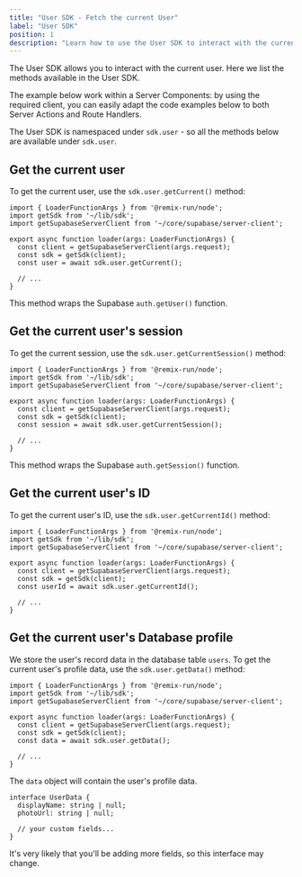 ```yaml
---
title: "User SDK - Fetch the current User"
label: "User SDK"
position: 1
description: "Learn how to use the User SDK to interact with the current user"
---
```


The User SDK allows you to interact with the current user. Here we list the methods available in the User SDK.

The example below work within a Server Components: by using the required client, you can easily adapt the code examples below to both Server Actions and Route Handlers.

The User SDK is namespaced under `sdk.user` - so all the methods below are available under `sdk.user`.

## Get the current user

To get the current user, use the `sdk.user.getCurrent()` method:

```tsx
import { LoaderFunctionArgs } from '@remix-run/node';
import getSdk from '~/lib/sdk';
import getSupabaseServerClient from '~/core/supabase/server-client';

export async function loader(args: LoaderFunctionArgs) {
  const client = getSupabaseServerClient(args.request);
  const sdk = getSdk(client);
  const user = await sdk.user.getCurrent();

  // ...
}
```

This method wraps the Supabase `auth.getUser()` function.

## Get the current user's session

To get the current session, use the `sdk.user.getCurrentSession()` method:

```tsx
import { LoaderFunctionArgs } from '@remix-run/node';
import getSdk from '~/lib/sdk';
import getSupabaseServerClient from '~/core/supabase/server-client';

export async function loader(args: LoaderFunctionArgs) {
  const client = getSupabaseServerClient(args.request);
  const sdk = getSdk(client);
  const session = await sdk.user.getCurrentSession();

  // ...
}
```

This method wraps the Supabase `auth.getSession()` function.

## Get the current user's ID

To get the current user's ID, use the `sdk.user.getCurrentId()` method:

```tsx
import { LoaderFunctionArgs } from '@remix-run/node';
import getSdk from '~/lib/sdk';
import getSupabaseServerClient from '~/core/supabase/server-client';

export async function loader(args: LoaderFunctionArgs) {
  const client = getSupabaseServerClient(args.request);
  const sdk = getSdk(client);
  const userId = await sdk.user.getCurrentId();

  // ...
}
```

## Get the current user's Database profile

We store the user's record data in the database table `users`. To get the current user's profile data, use the `sdk.user.getData()` method:

```tsx
import { LoaderFunctionArgs } from '@remix-run/node';
import getSdk from '~/lib/sdk';
import getSupabaseServerClient from '~/core/supabase/server-client';

export async function loader(args: LoaderFunctionArgs) {
  const client = getSupabaseServerClient(args.request);
  const sdk = getSdk(client);
  const data = await sdk.user.getData();

  // ...
}
```

The `data` object will contain the user's profile data.

```tsx
interface UserData {
  displayName: string | null;
  photoUrl: string | null;

  // your custom fields...
}
```

It's very likely that you'll be adding more fields, so this interface may change.